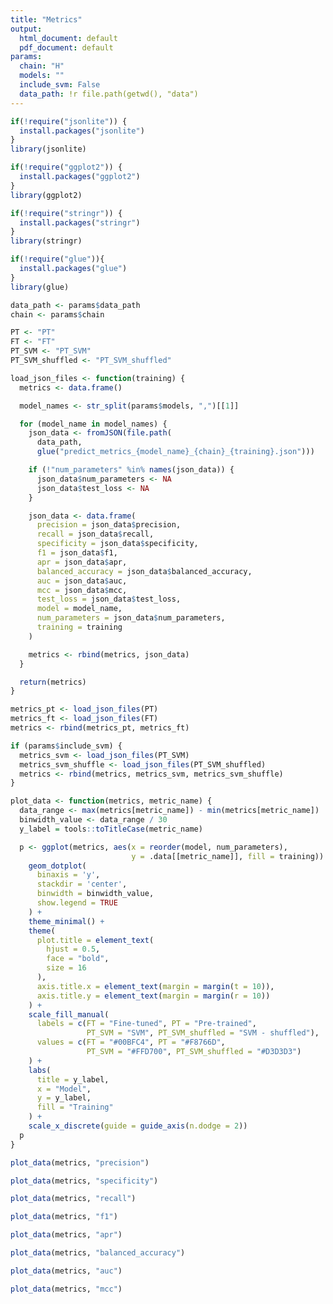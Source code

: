 ```yaml
---
title: "Metrics"
output:
  html_document: default
  pdf_document: default
params:
  chain: "H"
  models: ""
  include_svm: False
  data_path: !r file.path(getwd(), "data")
---
```

```r
if(!require("jsonlite")) {
  install.packages("jsonlite")
}
library(jsonlite)

if(!require("ggplot2")) {
  install.packages("ggplot2")
}
library(ggplot2)

if(!require("stringr")) {
  install.packages("stringr")
}
library(stringr)

if(!require("glue")){
  install.packages("glue")
}
library(glue)
```

```r
data_path <- params$data_path
chain <- params$chain

PT <- "PT"
FT <- "FT"
PT_SVM <- "PT_SVM"
PT_SVM_shuffled <- "PT_SVM_shuffled"

load_json_files <- function(training) {
  metrics <- data.frame()

  model_names <- str_split(params$models, ",")[[1]]

  for (model_name in model_names) {
    json_data <- fromJSON(file.path(
      data_path,
      glue("predict_metrics_{model_name}_{chain}_{training}.json")))

    if (!"num_parameters" %in% names(json_data)) {
      json_data$num_parameters <- NA
      json_data$test_loss <- NA
    }

    json_data <- data.frame(
      precision = json_data$precision,
      recall = json_data$recall,
      specificity = json_data$specificity,
      f1 = json_data$f1,
      apr = json_data$apr,
      balanced_accuracy = json_data$balanced_accuracy,
      auc = json_data$auc,
      mcc = json_data$mcc,
      test_loss = json_data$test_loss,
      model = model_name,
      num_parameters = json_data$num_parameters,
      training = training
    )

    metrics <- rbind(metrics, json_data)
  }

  return(metrics)
}

metrics_pt <- load_json_files(PT)
metrics_ft <- load_json_files(FT)
metrics <- rbind(metrics_pt, metrics_ft)

if (params$include_svm) {
  metrics_svm <- load_json_files(PT_SVM)
  metrics_svm_shuffle <- load_json_files(PT_SVM_shuffled)
  metrics <- rbind(metrics, metrics_svm, metrics_svm_shuffle)
}

plot_data <- function(metrics, metric_name) {
  data_range <- max(metrics[metric_name]) - min(metrics[metric_name])
  binwidth_value <- data_range / 30
  y_label = tools::toTitleCase(metric_name)

  p <- ggplot(metrics, aes(x = reorder(model, num_parameters),
                           y = .data[[metric_name]], fill = training)) +
    geom_dotplot(
      binaxis = 'y',
      stackdir = 'center',
      binwidth = binwidth_value,
      show.legend = TRUE
    ) +
    theme_minimal() +
    theme(
      plot.title = element_text(
        hjust = 0.5,
        face = "bold",
        size = 16
      ),
      axis.title.x = element_text(margin = margin(t = 10)),
      axis.title.y = element_text(margin = margin(r = 10))
    ) +
    scale_fill_manual(
      labels = c(FT = "Fine-tuned", PT = "Pre-trained",
                 PT_SVM = "SVM", PT_SVM_shuffled = "SVM - shuffled"),
      values = c(FT = "#00BFC4", PT = "#F8766D",
                 PT_SVM = "#FFD700", PT_SVM_shuffled = "#D3D3D3")
    ) +
    labs(
      title = y_label,
      x = "Model",
      y = y_label,
      fill = "Training"
    ) +
    scale_x_discrete(guide = guide_axis(n.dodge = 2))
  p
}
```

```r
plot_data(metrics, "precision")
```

```r
plot_data(metrics, "specificity")
```

```r
plot_data(metrics, "recall")
```

```r
plot_data(metrics, "f1")
```

```r
plot_data(metrics, "apr")
```

```r
plot_data(metrics, "balanced_accuracy")
```

```r
plot_data(metrics, "auc")
```

```r
plot_data(metrics, "mcc")
```

